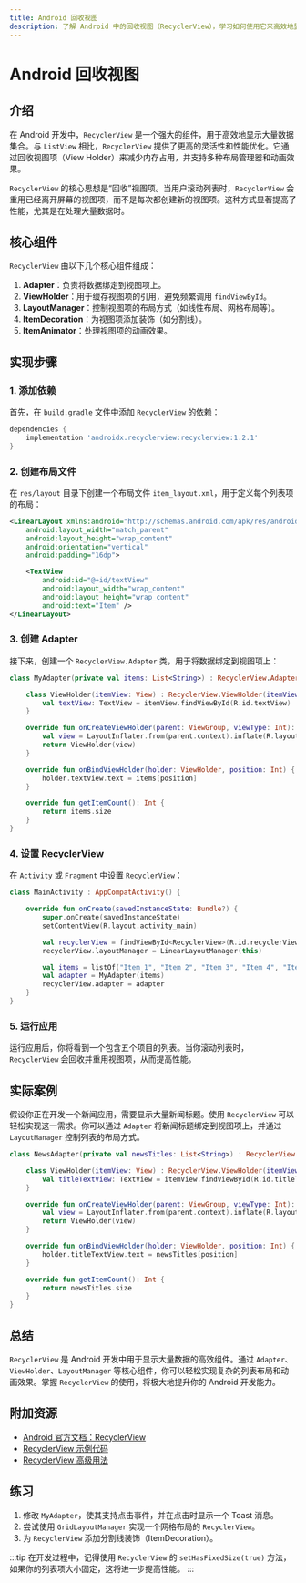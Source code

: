 ```yaml
---
title: Android 回收视图
description: 了解 Android 中的回收视图（RecyclerView），学习如何使用它来高效地显示大量数据，并掌握其核心组件和实际应用。
---
```


# Android 回收视图

## 介绍

在 Android 开发中，`RecyclerView` 是一个强大的组件，用于高效地显示大量数据集合。与 `ListView` 相比，`RecyclerView` 提供了更高的灵活性和性能优化。它通过回收视图项（View Holder）来减少内存占用，并支持多种布局管理器和动画效果。

`RecyclerView` 的核心思想是“回收”视图项。当用户滚动列表时，`RecyclerView` 会重用已经离开屏幕的视图项，而不是每次都创建新的视图项。这种方式显著提高了性能，尤其是在处理大量数据时。

## 核心组件

`RecyclerView` 由以下几个核心组件组成：

1. **Adapter**：负责将数据绑定到视图项上。
2. **ViewHolder**：用于缓存视图项的引用，避免频繁调用 `findViewById`。
3. **LayoutManager**：控制视图项的布局方式（如线性布局、网格布局等）。
4. **ItemDecoration**：为视图项添加装饰（如分割线）。
5. **ItemAnimator**：处理视图项的动画效果。

## 实现步骤

### 1. 添加依赖

首先，在 `build.gradle` 文件中添加 `RecyclerView` 的依赖：

```groovy
dependencies {
    implementation 'androidx.recyclerview:recyclerview:1.2.1'
}
```

### 2. 创建布局文件

在 `res/layout` 目录下创建一个布局文件 `item_layout.xml`，用于定义每个列表项的布局：

```xml
<LinearLayout xmlns:android="http://schemas.android.com/apk/res/android"
    android:layout_width="match_parent"
    android:layout_height="wrap_content"
    android:orientation="vertical"
    android:padding="16dp">

    <TextView
        android:id="@+id/textView"
        android:layout_width="wrap_content"
        android:layout_height="wrap_content"
        android:text="Item" />
</LinearLayout>
```

### 3. 创建 Adapter

接下来，创建一个 `RecyclerView.Adapter` 类，用于将数据绑定到视图项上：

```kotlin
class MyAdapter(private val items: List<String>) : RecyclerView.Adapter<MyAdapter.ViewHolder>() {

    class ViewHolder(itemView: View) : RecyclerView.ViewHolder(itemView) {
        val textView: TextView = itemView.findViewById(R.id.textView)
    }

    override fun onCreateViewHolder(parent: ViewGroup, viewType: Int): ViewHolder {
        val view = LayoutInflater.from(parent.context).inflate(R.layout.item_layout, parent, false)
        return ViewHolder(view)
    }

    override fun onBindViewHolder(holder: ViewHolder, position: Int) {
        holder.textView.text = items[position]
    }

    override fun getItemCount(): Int {
        return items.size
    }
}
```

### 4. 设置 RecyclerView

在 `Activity` 或 `Fragment` 中设置 `RecyclerView`：

```kotlin
class MainActivity : AppCompatActivity() {

    override fun onCreate(savedInstanceState: Bundle?) {
        super.onCreate(savedInstanceState)
        setContentView(R.layout.activity_main)

        val recyclerView = findViewById<RecyclerView>(R.id.recyclerView)
        recyclerView.layoutManager = LinearLayoutManager(this)

        val items = listOf("Item 1", "Item 2", "Item 3", "Item 4", "Item 5")
        val adapter = MyAdapter(items)
        recyclerView.adapter = adapter
    }
}
```

### 5. 运行应用

运行应用后，你将看到一个包含五个项目的列表。当你滚动列表时，`RecyclerView` 会回收并重用视图项，从而提高性能。

## 实际案例

假设你正在开发一个新闻应用，需要显示大量新闻标题。使用 `RecyclerView` 可以轻松实现这一需求。你可以通过 `Adapter` 将新闻标题绑定到视图项上，并通过 `LayoutManager` 控制列表的布局方式。

```kotlin
class NewsAdapter(private val newsTitles: List<String>) : RecyclerView.Adapter<NewsAdapter.ViewHolder>() {

    class ViewHolder(itemView: View) : RecyclerView.ViewHolder(itemView) {
        val titleTextView: TextView = itemView.findViewById(R.id.titleTextView)
    }

    override fun onCreateViewHolder(parent: ViewGroup, viewType: Int): ViewHolder {
        val view = LayoutInflater.from(parent.context).inflate(R.layout.news_item_layout, parent, false)
        return ViewHolder(view)
    }

    override fun onBindViewHolder(holder: ViewHolder, position: Int) {
        holder.titleTextView.text = newsTitles[position]
    }

    override fun getItemCount(): Int {
        return newsTitles.size
    }
}
```

## 总结

`RecyclerView` 是 Android 开发中用于显示大量数据的高效组件。通过 `Adapter`、`ViewHolder`、`LayoutManager` 等核心组件，你可以轻松实现复杂的列表布局和动画效果。掌握 `RecyclerView` 的使用，将极大地提升你的 Android 开发能力。

## 附加资源

- [Android 官方文档：RecyclerView](https://developer.android.com/guide/topics/ui/layout/recyclerview)
- [RecyclerView 示例代码](https://github.com/android/views-widgets-samples/tree/main/RecyclerView)
- [RecyclerView 高级用法](https://medium.com/androiddevelopers/recyclerview-animations-and-interpolators-1b6f99f6a8c7)

## 练习

1. 修改 `MyAdapter`，使其支持点击事件，并在点击时显示一个 Toast 消息。
2. 尝试使用 `GridLayoutManager` 实现一个网格布局的 `RecyclerView`。
3. 为 `RecyclerView` 添加分割线装饰（ItemDecoration）。

:::tip
在开发过程中，记得使用 `RecyclerView` 的 `setHasFixedSize(true)` 方法，如果你的列表项大小固定，这将进一步提高性能。
:::